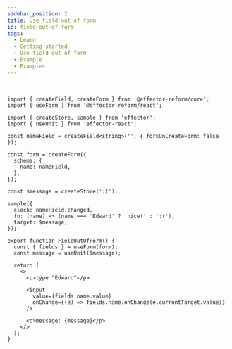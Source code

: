 ```yaml
---
sidebar_position: 2
title: Use field out of form
id: field-out-of-form
tags:
  - Learn
  - Getting started
  - Use field out of form
  - Example
  - Examples
---
```



<FieldOutOfForm/>
<br/>

```tsx
import { createField, createForm } from '@effector-reform/core';
import { useForm } from '@effector-reform/react';

import { createStore, sample } from 'effector';
import { useUnit } from 'effector-react';

const nameField = createField<string>('', { forkOnCreateForm: false });

const form = createForm({
  schema: {
    name: nameField,
  },
});

const $message = createStore(':(');

sample({
  clock: nameField.changed,
  fn: (name) => (name === 'Edward' ? 'nice!' : ':('),
  target: $message,
});

export function FieldOutOfForm() {
  const { fields } = useForm(form);
  const message = useUnit($message);

  return (
    <>
      <p>type "Edward"</p>

      <input
        value={fields.name.value}
        onChange={(e) => fields.name.onChange(e.currentTarget.value)}
      />

      <p>message: {message}</p>
    </>
  );
}
```

